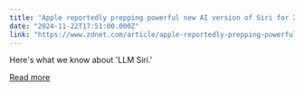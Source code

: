 ```yaml
---
title: "Apple reportedly prepping powerful new AI version of Siri for 2026"
date: "2024-11-22T17:51:00.000Z"
link: "https://www.zdnet.com/article/apple-reportedly-prepping-powerful-new-ai-version-of-siri-for-2026/"
---
```


Here's what we know about 'LLM Siri.'

[Read more](https://www.zdnet.com/article/apple-reportedly-prepping-powerful-new-ai-version-of-siri-for-2026/)
